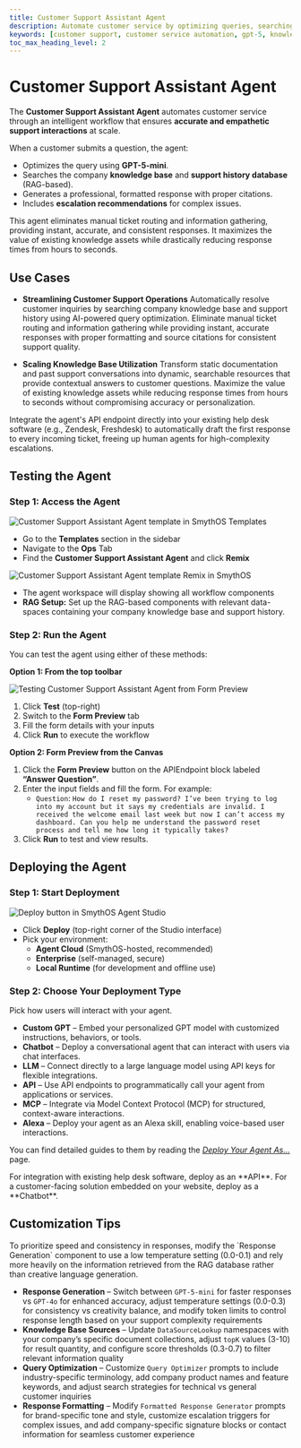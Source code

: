 ```yaml
---
title: Customer Support Assistant Agent
description: Automate customer service by optimizing queries, searching knowledge bases (RAG), and generating professional, cited, and empathetic responses using GPT-5-mini.
keywords: [customer support, customer service automation, gpt-5, knowledge base, rag, support history, ai-powered support, SmythOS]
toc_max_heading_level: 2
---
```


# Customer Support Assistant Agent

The **Customer Support Assistant Agent** automates customer service through an intelligent workflow that ensures **accurate and empathetic support interactions** at scale.

When a customer submits a question, the agent:

- Optimizes the query using **GPT-5-mini**.
- Searches the company **knowledge base** and **support history database** (RAG-based).
- Generates a professional, formatted response with proper citations.
- Includes **escalation recommendations** for complex issues.

<InfoCallout title="Why use this agent?">
This agent eliminates manual ticket routing and information gathering, providing instant, accurate, and consistent responses. It maximizes the value of existing knowledge assets while drastically reducing response times from hours to seconds.
</InfoCallout>

<Spacer size="lg" />

## Use Cases

- **Streamlining Customer Support Operations**
  Automatically resolve customer inquiries by searching company knowledge base and support history using AI-powered query optimization. Eliminate manual ticket routing and information gathering while providing instant, accurate responses with proper formatting and source citations for consistent support quality.

- **Scaling Knowledge Base Utilization**
  Transform static documentation and past support conversations into dynamic, searchable resources that provide contextual answers to customer questions. Maximize the value of existing knowledge assets while reducing response times from hours to seconds without compromising accuracy or personalization.

<TipCallout title="Pro tip">
Integrate the agent's API endpoint directly into your existing help desk software (e.g., Zendesk, Freshdesk) to automatically draft the first response to every incoming ticket, freeing up human agents for high-complexity escalations.
</TipCallout>

<Spacer size="lg" />

## Testing the Agent

### Step 1: Access the Agent

<Image src="/docs/img/customer_support_assistant_agent/Homepage.jpg" alt="Customer Support Assistant Agent template in SmythOS Templates" />

- Go to the **Templates** section in the sidebar
- Navigate to the **Ops** Tab
- Find the **Customer Support Assistant Agent** and click **Remix**

<Image src="/docs/img/customer_support_assistant_agent/Remix.jpg" alt="Customer Support Assistant Agent template Remix in SmythOS" />

- The agent workspace will display showing all workflow components
- **RAG Setup:** Set up the RAG-based components with relevant data-spaces containing your company knowledge base and support history.

<Spacer size="md" />

### Step 2: Run the Agent

You can test the agent using either of these methods:

**Option 1: From the top toolbar**

<Image src="/docs/img/customer_support_assistant_agent/Form Preview.jpg" alt="Testing Customer Support Assistant Agent from Form Preview" />

1. Click **Test** (top-right)
2. Switch to the **Form Preview** tab
3. Fill the form details with your inputs
4. Click **Run** to execute the workflow

**Option 2: Form Preview from the Canvas**

1. Click the **Form Preview** button on the APIEndpoint block labeled **“Answer Question”**.
2. Enter the input fields and fill the form. For example:
   - `Question`: `How do I reset my password? I’ve been trying to log into my account but it says my credentials are invalid. I received the welcome email last week but now I can’t access my dashboard. Can you help me understand the password reset process and tell me how long it typically takes?`
3. Click **Run** to test and view results.

<Spacer size="lg" />

## Deploying the Agent

### Step 1: Start Deployment

<Image src="/docs/img/customer_support_assistant_agent/Deploy.jpg" alt="Deploy button in SmythOS Agent Studio" />

- Click **Deploy** (top-right corner of the Studio interface)
- Pick your environment:
  - **Agent Cloud** (SmythOS-hosted, recommended)
  - **Enterprise** (self-managed, secure)
  - **Local Runtime** (for development and offline use)

<Spacer size="md" />

### Step 2: Choose Your Deployment Type

Pick how users will interact with your agent.

- **Custom GPT** – Embed your personalized GPT model with customized instructions, behaviors, or tools.
- **Chatbot** – Deploy a conversational agent that can interact with users via chat interfaces.
- **LLM** – Connect directly to a large language model using API keys for flexible integrations.
- **API** – Use API endpoints to programmatically call your agent from applications or services.
- **MCP** – Integrate via Model Context Protocol (MCP) for structured, context-aware interactions.
- **Alexa** – Deploy your agent as an Alexa skill, enabling voice-based user interactions.

You can find detailed guides to them by reading the *[Deploy Your Agent As...](/docs/agent-deployments/deployments/)* page.

<InfoCallout title="Best option">
For integration with existing help desk software, deploy as an **API**. For a customer-facing solution embedded on your website, deploy as a **Chatbot**.
</InfoCallout>

<Spacer size="lg" />

## Customization Tips

<TipCallout title="Example customization">
To prioritize speed and consistency in responses, modify the `Response Generation` component to use a low temperature setting (0.0-0.1) and rely more heavily on the information retrieved from the RAG database rather than creative language generation.
</TipCallout>

- **Response Generation** – Switch between `GPT-5-mini` for faster responses vs `GPT-4o` for enhanced accuracy, adjust temperature settings (0.0-0.3) for consistency vs creativity balance, and modify token limits to control response length based on your support complexity requirements
- **Knowledge Base Sources** – Update `DataSourceLookup` namespaces with your company’s specific document collections, adjust `topK` values (3-10) for result quantity, and configure score thresholds (0.3-0.7) to filter relevant information quality
- **Query Optimization** – Customize `Query Optimizer` prompts to include industry-specific terminology, add company product names and feature keywords, and adjust search strategies for technical vs general customer inquiries
- **Response Formatting** – Modify `Formatted Response Generator` prompts for brand-specific tone and style, customize escalation triggers for complex issues, and add company-specific signature blocks or contact information for seamless customer experience